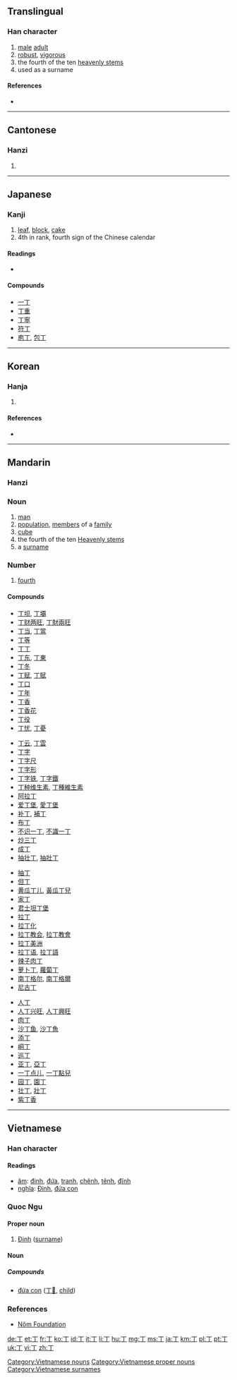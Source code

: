 ==Translingual==

===Han character===
{{Han char|rn=1|rad=一|as=01|sn=2|four=1020<sub>0</sub>|canj=一弓 (MN)}}

# [[male]] [[adult]]
# [[robust]], [[vigorous]]
# the fourth of the ten [[w:Heavenly Stems|heavenly stems]]
# used as a surname

====References====
* {{Han ref|kx=0075.030|dkj=00002|dj=0135.010|hdz=10002.050|uh=4E01|ud=19969|bh=A442|bd=42050}}

----

==Cantonese==

===Hanzi===
{{yue-hanzi|jyut=|y=[[ding1]], [[jang1]]}}

# {{defn|Cantonese|sort=一01}}

----

==Japanese==

===Kanji===
{{ja-kanji|grade=3|rs=一01}}

# [[leaf]], [[block]], [[cake]]
# 4th in rank, fourth sign of the Chinese calendar

====Readings====
* {{ja-readings|on=[[てい]] (tei), [[ちょう]] (chō), [[とう]] (tō)|kun=[[ひのと]] (hinoto), [[あたる]] (ataru), [[よぼろ]] (yoboro)}}

====Compounds====
* [[一丁]]
* [[丁重]]
* [[丁寧]]
* [[符丁]]
* [[庖丁]], [[包丁]]

----

==Korean==

===Hanja===
{{ko-hanja|hangeul=정|rv=jeong|mr=chŏng|y=ceng|eumhun=[[장정]]|ehrv=jangjeong|ehmr=komurae, changjŏng|ehy=}}

# {{defn|Korean|sort=一01}}

====References====
* {{Hanja ref|nav=11370}}

----

==Mandarin==

===Hanzi===
{{cmn-hanzi|pin=[[dīng]] ([[ding1]]), [[zhēng]] ([[zheng1]])|wg=[[ting1|ting<sup>1</sup>]], [[cheng1|cheng<sup>1</sup>]]}}

===Noun===
{{cmn-noun|ts|pin=dīng|pint=ding1|rs= 一01}}

# [[man]]
# [[population]], [[member]]s of a [[family]]
# [[cube]]
# the fourth of the ten [[w:Heavenly stems|Heavenly stems]]
# a [[surname]]

===Number===
{{cmn-num|ts|pin=dīng|pint=ding1|rs= 一01}}

# [[fourth]]

====Compounds====
{{top4}}
* [[丁坝]], [[丁壩]]
* [[丁财两旺]], [[丁財兩旺]]
* [[丁当]], [[丁當]]
* [[丁等]]
* [[丁丁]]
* [[丁东]], [[丁東]]
* [[丁冬]]
* [[丁赋]], [[丁賦]]
* [[丁口]]
* [[丁年]]
* [[丁香]]
* [[丁香花]]
* [[丁役]]
* [[丁忧]], [[丁憂]]
{{mid4}}
* [[丁云]], [[丁雲]]
* [[丁字]]
* [[丁字尺]]
* [[丁字形]]
* [[丁字铁]], [[丁字鐵]]
* [[丁种维生素]], [[丁種維生素]]
* [[阿拉丁]]
* [[爱丁堡]], [[愛丁堡]]
* [[补丁]], [[補丁]]
* [[布丁]]
* [[不识一丁]], [[不識一丁]]
* [[炒三丁]]
* [[成丁]]
* [[抽壮丁]], [[抽壯丁]]
{{mid4}}
* [[抽丁]]
* [[但丁]]
* [[黄瓜丁儿]], [[黃瓜丁兒]]
* [[家丁]]
* [[君士坦丁堡]]
* [[拉丁]]
* [[拉丁化]]
* [[拉丁教会]], [[拉丁教會]]
* [[拉丁美洲]]
* [[拉丁语]], [[拉丁語]]
* [[辣子肉丁]]
* [[萝卜丁]], [[蘿蔔丁]]
* [[南丁格尔]], [[南丁格爾]]
* [[尼古丁]]
{{mid4}}
* [[人丁]]
* [[人丁兴旺]], [[人丁興旺]]
* [[肉丁]]
* [[沙丁鱼]], [[沙丁魚]]
* [[添丁]]
* [[峒丁]]
* [[巡丁]]
* [[亚丁]], [[亞丁]]
* [[一丁点儿]], [[一丁點兒]]
* [[园丁]], [[園丁]]
* [[壮丁]], [[壯丁]]
* [[紫丁香]]
{{bottom}}

----

==Vietnamese==

===Han character===
{{vi-hantu|rs=一01}}

====Readings====
* [[音読|âm]]: [[đinh]], [[đứa]], [[tranh]], [[chênh]], [[tênh]], [[đĩnh]]
* [[意義|nghĩa]]: [[Đinh]], [[đứa con]]

===Quoc Ngu===
{{rfc-header|Quoc Ngu|lang=vi}}

====Proper noun====
# [[Đinh]] ([[surname]])

====Noun====

=====Compounds=====
* [[đứa con]] ([[丁𡥵]], [[child]])

===References===
* [http://nomfoundation.org/nomdb/lookup.php Nôm Foundation]

[[Category:Vietnamese nouns]]
[[Category:Vietnamese proper nouns]]
[[Category:Vietnamese surnames]]

[[de:丁]]
[[et:丁]]
[[fr:丁]]
[[ko:丁]]
[[id:丁]]
[[it:丁]]
[[li:丁]]
[[hu:丁]]
[[mg:丁]]
[[ms:丁]]
[[ja:丁]]
[[km:丁]]
[[pl:丁]]
[[pt:丁]]
[[uk:丁]]
[[vi:丁]]
[[zh:丁]]